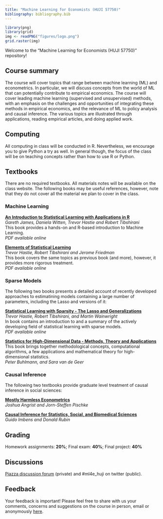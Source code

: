 ```yaml
---
title: "Machine Learning for Economists (HUJI 57750)"
bibliography: bibliography.bib
---
```


  
```r
library(png)
library(grid)
img <- readPNG("figures/logo.png")
grid.raster(img)
```

Welcome to the "Machine Learning for Economists (HUJI 57750)" repository!  


## Course summary

The course will cover topics that range between machine learning (ML) and econometrics. In particular, we will discuss concepts from the world of ML that can potentially contribute to empirical economics. The course will cover leading machine learning (supervised and unsupervised) methods, with an emphasis on the challenges and opportunities of integrating these methods in empirical economics, and the relevance of ML to policy analysis and causal inference. The various topics are illustrated through applications, reading empirical articles, and doing applied work.

## Computing

All computing in class will be conducted in R. Nevertheless, we encourage you to give Python a try as well. In general though, the focus of the class will be on teaching concepts rather than how to use R or Python. 


## Textbooks

There are no required textbooks. All materials notes will be available on the class website. The following books may be useful references, however, note that they do not cover all the material we plan to cover in the class.

### Machine Learning

[**An Introduction to Statistical Learning with Applications in R**](http://www-bcf.usc.edu/~gareth/ISL) <br>
*Gareth James, Daniela Witten, Trevor Hastie and Robert Tibshirani* <br>
This book provides a hands-on and R-based introduction to Machine Learning. <br/>
_PDF available online_

[**Elements of Statistical Learning**](http://statweb.stanford.edu/~tibs/ElemStatLearn) <br>
*Trevor Hastie, Robert Tibshirani and Jerome Friedman* <br/>
This book covers the same topics as previous book (and more), however, it provides more rigorous treatment. <br>
_PDF available online_

### Sparse Models

The following two books presents a detailed account of recently developed approaches to estimatining models containing a large number of parameters, including the Lasso and versions of it: 

[**Statistical Learning with Sparsity - The Lasso and Generalizations**](https://web.stanford.edu/~hastie/StatLearnSparsity/)  
*Trevor Hastie, Robert Tibshirani, and Martin Wainwright*  
In book contains an introduction to and a summary of the actively developing field of statistical learning with sparse models.  
_PDF available online_

[**Statistics for High-Dimensional Data - Methods, Theory and Applications**](https://www.springer.com/gp/book/9783642201912) 
This book brings together methodological concepts, computational algorithms, a
few applications and mathematical theory for high-dimensional statistics.  
*Peter Buhlmann, and Sara van de Geer* 

### Causal Inference

The following two textbooks provide graduate level treatment of causal inference in social sciences:

[**Mostly Harmless Econometrics**](http://www.mostlyharmlesseconometrics.com/) <br/>
*Joshua Angrist and Jorn-Steffen Pischke*


[**Causal Inference for Statistics, Social, and Biomedical Sciences**](https://doi.org/10.1017/CBO9781139025751) <br/>
*Guido Imbens and Donald Rubin*


## Grading

Homework assignments: **20%**; Final exam: **40%**; Final project: **40%**

## Discussions

[Piazza discussion forum](https://piazza.com/huji.ac.il/spring2019/57750/home) (private) and #ml4e_huji on twitter (public).


## Feedback

Your feedback is important! Please feel free to share with us
your comments, concerns and suggestions on the course in
person, email or anonymously [here](http://www.admonymous.com/ml4e_huji).
